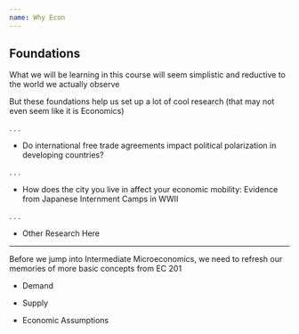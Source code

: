 ```yaml
---
name: Why Econ
---
```


## Foundations

What we will be learning in this course will seem simplistic and reductive to the world we actually observe

But these foundations help us set up a lot of cool research (that may not even seem like it is Economics)

. . .

- Do international free trade agreements impact political polarization in developing countries?

. . .

- How does the city you live in affect your economic mobility: Evidence from Japanese Internment Camps in WWII

. . .

- [Other Research Here]{.hi-red}

---

Before we jump into Intermediate Microeconomics, we need to refresh our memories of more basic concepts from EC 201

- Demand

- Supply 

- Economic Assumptions
